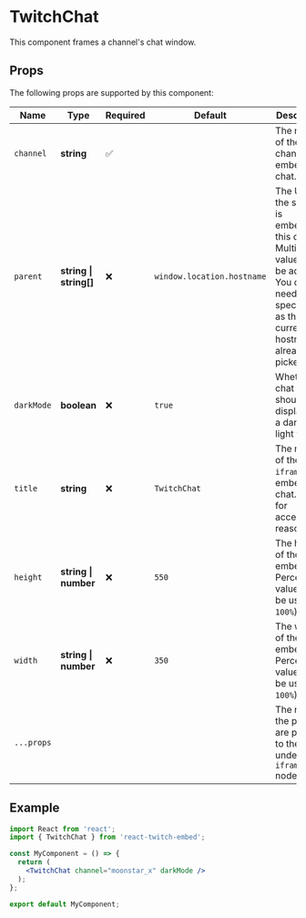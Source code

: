 
<Meta title="TwitchChat/Documentation" />

# TwitchChat

This component frames a channel's chat window.

## Props

The following props are supported by this component:

| Name       | Type                       | Required | Default                    | Description                                                                                                                                                 |
|------------|----------------------------|----------|----------------------------|-------------------------------------------------------------------------------------------------------------------------------------------------------------|
| `channel`  | **string**                 | ✅        |                            | The name of the channel to embed the chat.                                                                                                                  |
| `parent`   | **string &#124; string[]** | ❌        | `window.location.hostname` | The URL of the site that is embedding this chat. Multiple values can be added. You don't need to specify this as the current hostname is already picked up. |
| `darkMode` | **boolean**                | ❌        | `true`                     | Whether the chat embed should be displayed in a dark or light theme.                                                                                        |
| `title`    | **string**                 | ❌        | `TwitchChat`               | The name of the `iframe` that embeds the chat. Useful for accessibility reasons.                                                                            |
| `height`   | **string &#124; number**   | ❌        | `550`                      | The height of the chat embed. Percentage values can be used (i.e `100%`).                                                                                   |
| `width`    | **string &#124; number**   | ❌        | `350`                      | The width of the chat embed. Percentage values can be used (i.e `100%`).                                                                                    |
| `...props` |                            |          |                            | The rest of the props are passed to the underlying `iframe` node.                                                                                           |

## Example

```jsx
import React from 'react';
import { TwitchChat } from 'react-twitch-embed';

const MyComponent = () => {
  return (
    <TwitchChat channel="moonstar_x" darkMode />
  );
};

export default MyComponent;
```

